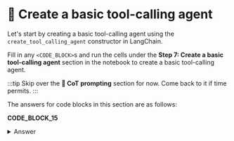 # 👐 Create a basic tool-calling agent

Let's start by creating a basic tool-calling agent using the `create_tool_calling_agent` constructor in LangChain.

Fill in any `<CODE_BLOCK>`s and run the cells under the **Step 7: Create a basic tool-calling agent** section in the notebook to create a basic tool-calling agent.

:::tip
Skip over the **🦸 CoT prompting** section for now. Come back to it if time permits.
:::

The answers for code blocks in this section are as follows:

**CODE_BLOCK_15**

<details>
<summary>Answer</summary>
<div>
```python
f"""Answer the following questions as best you can.
You can answer directly if the user is greeting you or similar.
Otherwise, you have access to the following tools:

{render_text_description(tools)}
"""
```
</div>
</details>

**CODE_BLOCK_16**

<details>
<summary>Answer</summary>
<div>
```python
prompt = ChatPromptTemplate.from_messages(
    [
        ("system", system_message),
        ("human", "{input}"),
        MessagesPlaceholder("agent_scratchpad"),
    ]
)

agent = create_tool_calling_agent(llm, tools, prompt)

agent_executor = AgentExecutor(
    agent=agent, tools=tools, verbose=True, handle_parsing_errors=True
)
```
</div>
</details>